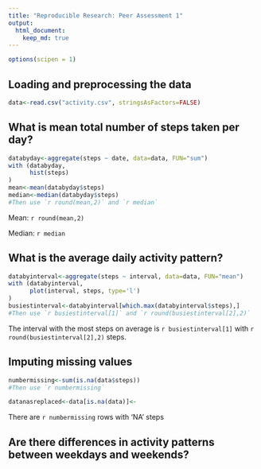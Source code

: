 ```yaml
---
title: "Reproducible Research: Peer Assessment 1"
output: 
  html_document:
    keep_md: true
---
```

```r
options(scipen = 1)
```

## Loading and preprocessing the data

```r
data<-read.csv("activity.csv", stringsAsFactors=FALSE)
```

## What is mean total number of steps taken per day?

```r
databyday<-aggregate(steps ~ date, data=data, FUN="sum")
with (databyday,
      hist(steps)
)
mean<-mean(databyday$steps)
median<-median(databyday$steps)
#Then use `r round(mean,2)` and `r median`
```

Mean: `r round(mean,2)`

Median: `r median`

## What is the average daily activity pattern?

```r
databyinterval<-aggregate(steps ~ interval, data=data, FUN="mean")
with (databyinterval,
      plot(interval, steps, type='l')
)
busiestinterval<-databyinterval[which.max(databyinterval$steps),]
#Then use `r busiestinterval[1]` and `r round(busiestinterval[2],2)`
```

The interval with the most steps on average is `r busiestinterval[1]` with `r round(busiestinterval[2],2)` steps.

## Imputing missing values

```r
numbermissing<-sum(is.na(data$steps))
#Then use `r numbermissing`

datanasreplaced<-data[is.na(data)]<-
```

There are `r numbermissing` rows with 'NA' steps

## Are there differences in activity patterns between weekdays and weekends?
